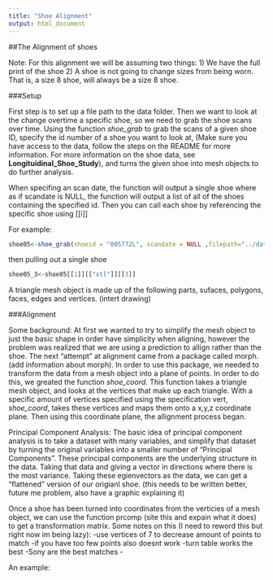 ```yaml
---
title: "Shoe Alignment"
output: html_document
---
```


##The Alignment of shoes 

Note: For this alignment we will be assuming two things:
1) We have the full print of the shoe
2) A shoe is not going to change sizes from being worn. That is, a size 8 shoe, will always be a size 8 shoe. 

###Setup

First step is to set up a file path to the data folder. Then we want to look at the change overtime a specific shoe, so we need to grab the shoe scans over time. Using the function *shoe_grab* to grab the scans of a given shoe ID, specify the id number of a shoe you want to look at, (Make sure you have access to the data, follow the steps on the README for more information. For more information on the shoe data, see **Longituidinal_Shoe_Study**), and turns the given shoe into mesh objects to do further analysis. 

When specifing an scan date, the function will output a single shoe where as if scandate is NULL, the function will output a list of all of the shoes containing the specified id. Then you can call each shoe by referencing the specific shoe using [[i]]

For example: 
```r
shoe05<-shoe_grab(shoeid = "005772L", scandate = NULL ,filepath="../data-raw")
```
then pulling out a single shoe 

```r
shoe05_3<-shoe05[[1]][["stl"]][[3]]
```

A triangle mesh object is made up of the following parts, sufaces, polygons, faces, edges and vertices.
(intert drawing)

###Alignment 

Some background: 
At first we wanted to try to simplify the mesh object to just the basic shape in order have simplicity when aligning, however the problem was realized that we are using a prediction to allign rather than the shoe. The next "attempt" at alignment came from a package called morph. (add information about morph). In order to use this package, we needed to transform the data from a mesh object into a plane of points. In order to do this, we greated the function *shoe_coord*. This function takes a triangle mesh object, and looks at the vertices that make up each triangle. With a specific amount of vertices specified using the specification vert, *shoe_coord*, takes these vertices and maps them onto a x,y,z coordinate plane. Then using this coordinate plane, the allignment process began. 

Principal Component Analysis: 
The basic idea of principal component analysis is to take a dataset with many variables, and simplify that dataset by turning the original variables into a smaller number of "Principal Components". These principal components are the underlying structure in the data. Taking that data and giving a vector in directions where there is the most variance. Taking these egienvectors as the data, we can get a "flattened" version of our origianl shoe. (this needs to be written better, future me problem, also have a graphic explaining it)

Once a shoe has been turned into coordinates from the verticies of a mesh object, we can use the function prcomp (site this and expain what it does) to get a transformation matrix. Some notes on this (I need to reword this but right now im being lazy):
-use vertices of 7 to decrease amount of points to match
-if you have too few points also doesnt work
-turn table works the best 
-Sony are the best matches 
-

An example: 





